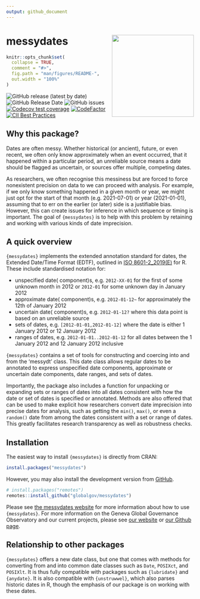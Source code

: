 ```yaml
---
output: github_document
---
```

# messydates <img src="man/figures/messydates_hexlogo.png" align="right" width="220"/>

<!-- README.md is generated from README.Rmd. Please edit that file -->

```r
knitr::opts_chunk$set(
  collapse = TRUE,
  comment = "#>",
  fig.path = "man/figures/README-",
  out.width = "100%"
)
```

<!-- badges: start -->
![GitHub release (latest by date)](https://img.shields.io/github/v/release/globalgov/messydates)
![GitHub Release Date](https://img.shields.io/github/release-date/globalgov/messydates)
![GitHub issues](https://img.shields.io/github/issues-raw/globalgov/messydates)
[![Codecov test coverage](https://codecov.io/gh/globalgov/messydates/branch/main/graph/badge.svg)](https://codecov.io/gh/globalgov/qCreate?branch=main)
[![CodeFactor](https://www.codefactor.io/repository/github/globalgov/messydates/badge)](https://www.codefactor.io/repository/github/globalgov/messydates)
[![CII Best Practices](https://bestpractices.coreinfrastructure.org/projects/5061/badge)](https://bestpractices.coreinfrastructure.org/projects/5061)
<!-- badges: end -->

## Why this package?

Dates are often messy.
Whether historical (or ancient), future, or even recent,
we often only know approximately when an event occurred, that it happened within a particular period,
an unreliable source means a date should be flagged as uncertain,
or sources offer multiple, competing dates.

As researchers, we often recognise this messiness
but are forced to force nonexistent precision on data to we can proceed with analysis.
For example, if we only know something happened in a given month or year,
we might just opt for the start of that month (e.g. 2021-07-01) or year (2021-01-01),
assuming that to err on the earlier (or later) side is a justifiable bias.
However, this can create issues for inference in which sequence or timing is important.
The goal of `{messydates}` is to help with this problem by retaining and working
with various kinds of date imprecision.

## A quick overview

`{messydates}` implements the extended annotation standard for dates,
the Extended Date/Time Format (EDTF), outlined in [ISO 8601-2_2019(E)](https://www.iso.org/standard/70908.html) for R.
These include standardised notation for:

- unspecified date( component)s, 
e.g. `2012-XX-01` for the first of some unknown month in 2012 or `2012-01` for some unknown day in January 2012
- approximate date( component)s,
e.g. `2012-01-12~` for approximately the 12th of January 2012
- uncertain date( component)s,
e.g. `2012-01-12?` where this data point is based on an unreliable source
- sets of dates,
e.g. `[2012-01-01,2012-01-12]` where the date is either 1 January 2012 or 12 January 2012 
- ranges of dates,
e.g. `2012-01-01..2012-01-12` for all dates between the 1 January 2012 and 12 January 2012 inclusive

`{messydates}` contains a set of tools for constructing and coercing into and from the 'messydt' class.
This date class allows regular dates to be annotated to express unspecified date components,
approximate or uncertain date components, date ranges, and sets of dates.

Importantly, the package also includes a function for unpacking or expanding sets or ranges of dates
into all dates consistent with how the date or set of dates is specified or annotated.
Methods are also offered that can be used to make explicit how researchers convert date imprecision
into precise dates for analysis, such as getting the `min()`, `max()`, or even a `random()` date
from among the dates consistent with a set or range of dates.
This greatly facilitates research transparency as well as robustness checks.

## Installation

The easiest way to install `{messydates}` is directly from CRAN:

``` r
install.packages("messydates")
```

However, you may also install the development version from [GitHub](https://github.com/).

``` r
# install.packages("remotes")
remotes::install_github("globalgov/messydates")
```

Please see [the messydates website](https://globalgov.github.io/messydates/) for more information about 
how to use `{messydates}`.
For more information on the Geneva Global Governance Observatory and our current projects, 
please see [our website](https://panarchic.ch) or [our Github page](https://github.com/globalgov).

## Relationship to other packages

`{messydates}` offers a new date class, but one that comes with methods for converting from and into
common date classes such as `Date`, `POSIXct`, and `POSIXlt`.
It is thus fully compatible with packages such as `{lubridate}` and `{anydate}`.
It is also compatible with `{unstruwwel}`, which also parses historic dates in R,
though the emphasis of our package is on working with these dates.

